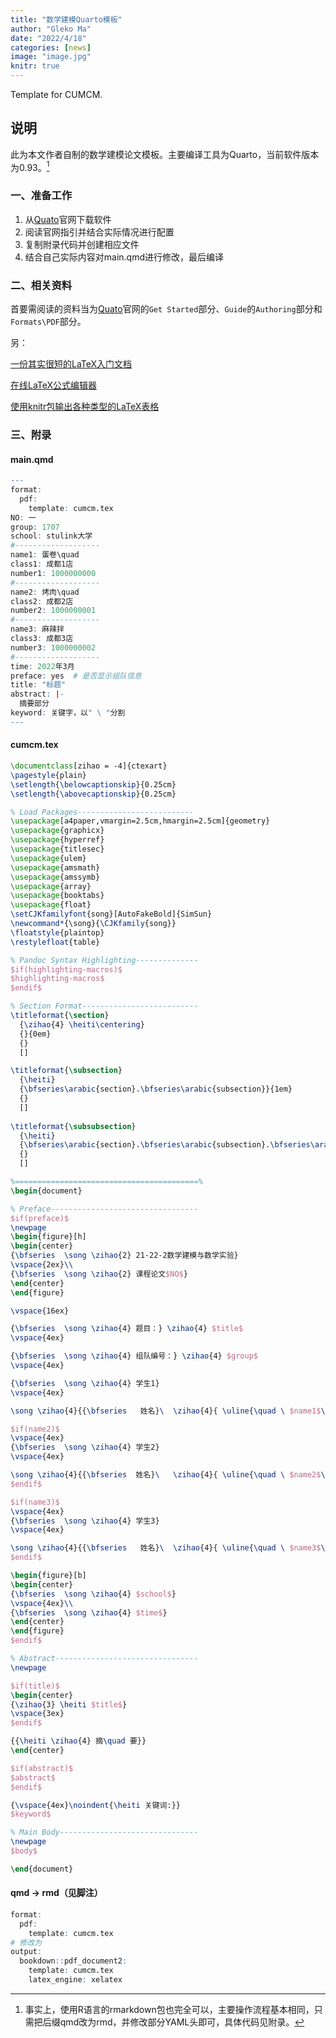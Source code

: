 ```yaml
---
title: "数学建模Quarto模板"
author: "Gleko Ma"
date: "2022/4/18"
categories: [news]
image: "image.jpg"
knitr: true
---
```


Template for CUMCM.

## 说明

此为本文作者自制的数学建模论文模板。主要编译工具为Quarto，当前软件版本为0.93。[^1]

[^1]: 事实上，使用R语言的rmarkdown包也完全可以，主要操作流程基本相同，只需把后缀qmd改为rmd，并修改部分YAML头即可，具体代码见附录。

### 一、准备工作

1.  从[Quato](quarto.org)官网下载软件
2.  阅读官网指引并结合实际情况进行配置
3.  复制附录代码并创建相应文件
4.  结合自己实际内容对main.qmd进行修改，最后编译

### 二、相关资料

首要需阅读的资料当为[Quato](quarto.org)官网的`Get Started`部分、`Guide`的`Authoring`部分和`Formats\PDF`部分。

另：

[一份其实很短的LaTeX入门文档](https://liam.page/2014/09/08/latex-introduction/)

[在线LaTeX公式编辑器](https://latexlive.com/home)

[使用knitr包输出各种类型的LaTeX表格](https://haozhu233.github.io/kableExtra/awesome_table_in_pdf.pdf)

### 三、附录

#### main.qmd

```r
---
format: 
  pdf:
    template: cumcm.tex
NO: 一
group: 1707
school: stulink大学
#-------------------
name1: 蛋卷\quad
class1: 成都1店
number1: 1000000000
#-------------------
name2: 烤肉\quad
class2: 成都2店
number2: 1000000001
#-------------------
name3: 麻辣拌
class3: 成都3店
number3: 1000000002
#-------------------
time: 2022年3月
preface: yes  # 是否显示组队信息
title: "标题"
abstract: |-
  摘要部分
keyword: 关键字，以" \ "分割
---
```

#### cumcm.tex

```tex
\documentclass[zihao = -4]{ctexart}
\pagestyle{plain}
\setlength{\belowcaptionskip}{0.25cm}
\setlength{\abovecaptionskip}{0.25cm}

% Load Packages--------------------------
\usepackage[a4paper,vmargin=2.5cm,hmargin=2.5cm]{geometry}
\usepackage{graphicx}
\usepackage{hyperref}
\usepackage{titlesec}
\usepackage{ulem}
\usepackage{amsmath}
\usepackage{amssymb}
\usepackage{array}
\usepackage{booktabs}
\usepackage{float}
\setCJKfamilyfont{song}[AutoFakeBold]{SimSun}
\newcommand*{\song}{\CJKfamily{song}}
\floatstyle{plaintop}
\restylefloat{table}

% Pandoc Syntax Highlighting--------------
$if(highlighting-macros)$
$highlighting-macros$
$endif$

% Section Format--------------------------
\titleformat{\section}
  {\zihao{4} \heiti\centering}
  {}{0em}
  {}
  []

\titleformat{\subsection}
  {\heiti}
  {\bfseries\arabic{section}.\bfseries\arabic{subsection}}{1em}
  {}
  []
  
\titleformat{\subsubsection}
  {\heiti}
  {\bfseries\arabic{section}.\bfseries\arabic{subsection}.\bfseries\arabic{subsubsection}}{1em}
  {}
  []

%=========================================%
\begin{document}

% Preface---------------------------------
$if(preface)$
\newpage
\begin{figure}[h]
\begin{center}
{\bfseries  \song \zihao{2} 21-22-2数学建模与数学实验}
\vspace{2ex}\\
{\bfseries  \song \zihao{2} 课程论文$NO$}
\end{center}
\end{figure}

\vspace{16ex}

{\bfseries  \song \zihao{4} 题目：} \zihao{4} $title$
\vspace{4ex}

{\bfseries  \song \zihao{4} 组队编号：} \zihao{4} $group$
\vspace{4ex}

{\bfseries  \song \zihao{4} 学生1}
\vspace{4ex}

\song \zihao{4}{{\bfseries   姓名}\  \zihao{4}{ \uline{\quad \ $name1$\quad \quad \ }\ {\bfseries 班级}\ \uline{\quad \ $class1$ \quad \ }\ {\bfseries 学号}\ \uline{\quad \ $number1$\quad \ }}

$if(name2)$
\vspace{4ex}
{\bfseries  \song \zihao{4} 学生2}
\vspace{4ex}

\song \zihao{4}{{\bfseries  姓名}\   \zihao{4}{ \uline{\quad \ $name2$\quad \quad \ }\ {\bfseries 班级}\ \uline{\quad \ $class2$ \quad \ }\ {\bfseries 学号}\ \uline{\quad \ $number2$\quad \ }}
$endif$

$if(name3)$
\vspace{4ex}
{\bfseries  \song \zihao{4} 学生3}
\vspace{4ex}

\song \zihao{4}{{\bfseries   姓名}\  \zihao{4}{ \uline{\quad \ $name3$\quad \quad \ }\ {\bfseries 班级}\ \uline{\quad \ $class3$ \quad \ }\ {\bfseries 学号}\ \uline{\quad \ $number3$\quad \ }}
$endif$

\begin{figure}[b]
\begin{center}
{\bfseries  \song \zihao{4} $school$}
\vspace{4ex}\\
{\bfseries  \song \zihao{4} $time$}
\end{center}
\end{figure}
$endif$

% Abstract--------------------------------
\newpage

$if(title)$
\begin{center}
{\zihao{3} \heiti $title$}
\vspace{3ex}
$endif$

{{\heiti \zihao{4} 摘\quad 要}}
\end{center}

$if(abstract)$
$abstract$
$endif$

{\vspace{4ex}\noindent{\heiti 关键词:}}
$keyword$

% Main Body-------------------------------
\newpage
$body$

\end{document}
```

#### qmd -> rmd（见脚注）

```r
format: 
  pdf:
    template: cumcm.tex
# 修改为
output:
  bookdown::pdf_document2: 
    template: cumcm.tex
    latex_engine: xelatex
```